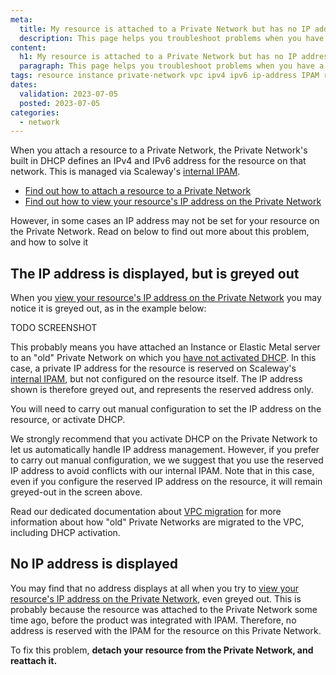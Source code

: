 ```yaml
---
meta:
  title: My resource is attached to a Private Network but has no IP address on the network
  description: This page helps you troubleshoot problems when you have a resource attached to a Private Network, but it has no reserved or configured IP private IP address on the network
content:
  h1: My resource is attached to a Private Network but has no IP address on the network
  paragraph: This page helps you troubleshoot problems when you have a resource attached to a Private Network, wbut it has no reserved or configured IP private IP address on the network
tags: resource instance private-network vpc ipv4 ipv6 ip-address IPAM reserved configured old nics 
dates:
  validation: 2023-07-05
  posted: 2023-07-05
categories:
  - network
---
```


When you attach a resource to a Private Network, the Private Network's built in DHCP defines an IPv4 and IPv6 address for the resource on that network. This is managed via Scaleway's [internal IPAM](/network/vpc/concepts/#ipam). 

- [Find out how to attach a resource to a Private Network](/network/vpc/concepts/#ipam/how-to/attach-resources-to-pn/)
- [Find out how to view your resource's IP address on the Private Network](/network/vpc/how-to/attach-resources-to-pn/#how-to-view-the-resource's-ip-address)

However, in some cases an IP address may not be set for your resource on the Private Network. Read on below to find out more about this problem, and how to solve it

## The IP address is displayed, but is greyed out

When you [view your resource's IP address on the Private Network](/network/vpc/how-to/attach-resources-to-pn/) you may notice it is greyed out, as in the example below:

TODO SCREENSHOT

This probably means you have attached an Instance or Elastic Metal server to an "old" Private Network on which you [have not activated DHCP](/network/vpc/reference-content/vpc-migration/#dhcp-activation-on-pre-existing-private-networks). In this case, a private IP address for the resource is reserved on Scaleway's [internal IPAM](/network/vpc/concepts/#ipam), but not configured on the resource itself. The IP address shown is therefore greyed out, and represents the reserved address only. 

You will need to carry out manual configuration to set the IP address on the resource, or activate DHCP. 

We strongly recommend that you activate DHCP on the Private Network to let us automatically handle IP address management. However, if you prefer to carry out manual configuration, we we suggest that you use the reserved IP address to avoid conflicts with our internal IPAM. Note that in this case, even if you configure the reserved IP address on the resource, it will remain greyed-out in the screen above.

Read our dedicated documentation about [VPC migration](/network/vpc/reference-content/vpc-migration/) for more information about how "old" Private Networks are migrated to the VPC, including DHCP activation.

## No IP address is displayed

You may find that no address displays at all when you try to [view your resource's IP address on the Private Network](/network/vpc/how-to/attach-resources-to-pn/), even greyed out. This is probably because the resource was attached to the Private Network some time ago, before the product was integrated with IPAM. Therefore, no address is reserved with the IPAM for the resource on this Private Network.

To fix this problem, **detach your resource from the Private Network, and reattach it.**
